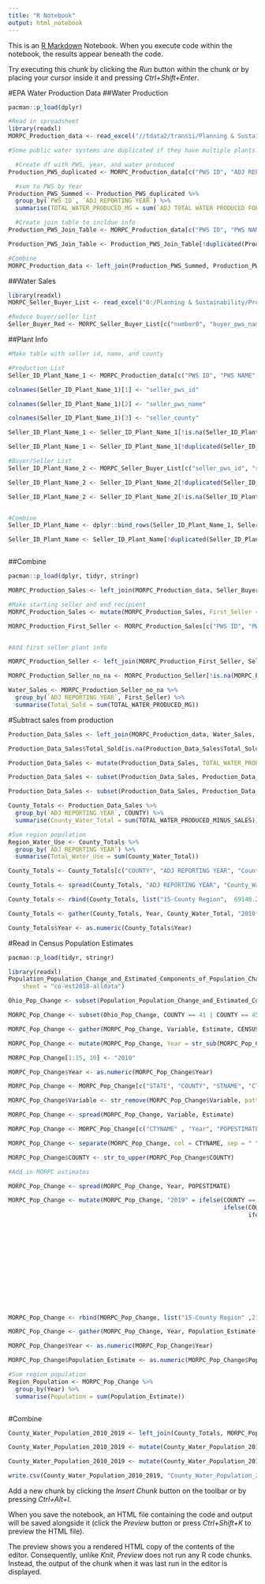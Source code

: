 ```yaml
---
title: "R Notebook"
output: html_notebook
---
```


This is an [R Markdown](http://rmarkdown.rstudio.com) Notebook. When you execute code within the notebook, the results appear beneath the code. 

Try executing this chunk by clicking the *Run* button within the chunk or by placing your cursor inside it and pressing *Ctrl+Shift+Enter*. 

#EPA Water Production Data
##Water Production
```r
pacman::p_load(dplyr)

#Read in spreadsheet
library(readxl)
MORPC_Production_data <- read_excel("//tdata2/transii/Planning & Sustainability/Programs/Sustainable Advisory Committee/Projects/CURA Sustainability Dashboard/Data/2 Natural Resources/2.5 Water Consumption/Data from EPA/MORPC Production data_cleaned.xlsx")

#Some public water systems are duplicated if they have multiple plants. First, sum water produced by year by PWS

  #Create df with PWS, year, and water produced
Production_PWS_duplicated <- MORPC_Production_data[c("PWS ID", "ADJ REPORTING YEAR", "ADJ TOTAL WATER PRODUCED FOR YEAR IN MG")]

  #sum to PWS by Year
Production_PWS_Summed <- Production_PWS_duplicated %>% 
  group_by(`PWS ID`, `ADJ REPORTING YEAR`) %>% 
  summarise(TOTAL_WATER_PRODUCED_MG = sum(`ADJ TOTAL WATER PRODUCED FOR YEAR IN MG`))

  #Create join table to incldue info
Production_PWS_Join_Table <- MORPC_Production_data[c("PWS ID", "PWS NAME", "COUNTY", "SOURCE", "SYSTEM TYPE")]

Production_PWS_Join_Table <- Production_PWS_Join_Table[!duplicated(Production_PWS_Join_Table$`PWS ID`),]

#Combine
MORPC_Production_data <- left_join(Production_PWS_Summed, Production_PWS_Join_Table, by = "PWS ID")

```

##Water Sales
```r
library(readxl)
MORPC_Seller_Buyer_List <- read_excel("O:/Planning & Sustainability/Programs/Sustainable Advisory Committee/Projects/CURA Sustainability Dashboard/Data/2 Natural Resources/2.5 Water Consumption/Data from EPA/MORPC Seller Buyer List.xlsx")

#Reduce buyer/seller list
Seller_Buyer_Red <- MORPC_Seller_Buyer_List[c("number0", "buyer_pws_name", "buyer_county", "seller_pws_id", "seller_pws_name", "seller_county", "seller_pws_source", "seller_train")]

```

##Plant Info
```r
#Make table with seller id, name, and county

#Production List
Seller_ID_Plant_Name_1 <- MORPC_Production_data[c("PWS ID", "PWS NAME", "COUNTY")]

colnames(Seller_ID_Plant_Name_1)[1] <- "seller_pws_id"

colnames(Seller_ID_Plant_Name_1)[2] <- "seller_pws_name"

colnames(Seller_ID_Plant_Name_1)[3] <- "seller_county"

Seller_ID_Plant_Name_1 <- Seller_ID_Plant_Name_1[!is.na(Seller_ID_Plant_Name_1$seller_county),]

Seller_ID_Plant_Name_1 <- Seller_ID_Plant_Name_1[!duplicated(Seller_ID_Plant_Name_1$seller_pws_id),]

#Buyer/Seller List
Seller_ID_Plant_Name_2 <- MORPC_Seller_Buyer_List[c("seller_pws_id", "seller_pws_name", "seller_county")]

Seller_ID_Plant_Name_2 <- Seller_ID_Plant_Name_2[!duplicated(Seller_ID_Plant_Name_2$seller_pws_id),]

Seller_ID_Plant_Name_2 <- Seller_ID_Plant_Name_2[!is.na(Seller_ID_Plant_Name_2$seller_county),]


#Combine
Seller_ID_Plant_Name <- dplyr::bind_rows(Seller_ID_Plant_Name_1, Seller_ID_Plant_Name_2)

Seller_ID_Plant_Name <- Seller_ID_Plant_Name[!duplicated(Seller_ID_Plant_Name$seller_pws_id),]



```

##Combine
```r

pacman::p_load(dplyr, tidyr, stringr)

MORPC_Production_Sales <- left_join(MORPC_Production_data, Seller_Buyer_Red, by = c(c("PWS ID" = "number0"), c("PWS NAME" = "buyer_pws_name"), c("COUNTY" = "buyer_county")))

#Make starting seller and end recipient
MORPC_Production_Sales <- mutate(MORPC_Production_Sales, First_Seller = str_sub(seller_train, start = 1, end = 9))

MORPC_Production_First_Seller <- MORPC_Production_Sales[c("PWS ID", "PWS NAME", "COUNTY", "SOURCE", "SYSTEM TYPE", "ADJ REPORTING YEAR", "TOTAL_WATER_PRODUCED_MG", "seller_train", "First_Seller")]


#Add first seller plant info

MORPC_Production_Seller <- left_join(MORPC_Production_First_Seller, Seller_ID_Plant_Name, by = c("First_Seller" = "seller_pws_id"))

MORPC_Production_Seller_no_na <- MORPC_Production_Seller[!is.na(MORPC_Production_Seller$First_Seller),]

Water_Sales <- MORPC_Production_Seller_no_na %>% 
  group_by(`ADJ REPORTING YEAR`, First_Seller) %>% 
  summarise(Total_Sold = sum(TOTAL_WATER_PRODUCED_MG))

```

#Subtract sales from production
```r
Production_Data_Sales <- left_join(MORPC_Production_data, Water_Sales, by = c(c("PWS ID" = "First_Seller"), "ADJ REPORTING YEAR"))

Production_Data_Sales$Total_Sold[is.na(Production_Data_Sales$Total_Sold)] <- 0

Production_Data_Sales <- mutate(Production_Data_Sales, TOTAL_WATER_PRODUCED_MINUS_SALES = TOTAL_WATER_PRODUCED_MG - Total_Sold)

Production_Data_Sales <- subset(Production_Data_Sales, Production_Data_Sales$`ADJ REPORTING YEAR` != 1899)

Production_Data_Sales <- subset(Production_Data_Sales, Production_Data_Sales$`ADJ REPORTING YEAR` != 2009)

County_Totals <- Production_Data_Sales %>% 
  group_by(`ADJ REPORTING YEAR`, COUNTY) %>% 
  summarise(County_Water_Total = sum(TOTAL_WATER_PRODUCED_MINUS_SALES))

#Sum region population
Region_Water_Use <- County_Totals %>% 
  group_by(`ADJ REPORTING YEAR`) %>% 
  summarise(Total_Water_Use = sum(County_Water_Total))

County_Totals <- County_Totals[c("COUNTY", "ADJ REPORTING YEAR", "County_Water_Total")]

County_Totals <- spread(County_Totals, "ADJ REPORTING YEAR", "County_Water_Total")

County_Totals <- rbind(County_Totals, list("15-County Region", 	69148.22, 77405.73, 80287.73, 78840.61, 79190.18, 78221.56, 78561.96, 77658.64, 78260.50, 80614.32))

County_Totals <- gather(County_Totals, Year, County_Water_Total, "2010":"2019")

County_Totals$Year <- as.numeric(County_Totals$Year)

```

#Read in Census Population Estimates
```r
pacman::p_load(tidyr, stringr)

library(readxl)
Population_Population_Change_and_Estimated_Components_of_Population_Change_2010_2018 <- read_excel("//trans4/trans/DATA/External Data/Census/Census PEP/Components_Counties_OH/Population, Population Change, and Estimated Components of Population Change_2010_2018.xlsx", 
    sheet = "co-est2018-alldata")

Ohio_Pop_Change <- subset(Population_Population_Change_and_Estimated_Components_of_Population_Change_2010_2018, STATE == 39)

MORPC_Pop_Change <- subset(Ohio_Pop_Change, COUNTY == 41 | COUNTY == 45 | COUNTY == 47 | COUNTY == 49 | COUNTY == 73 | COUNTY == 83 | COUNTY == 89 | COUNTY == 91 | COUNTY == 97 | COUNTY == 101 | COUNTY == 117 | COUNTY == 127 | COUNTY == 129 | COUNTY == 141 | COUNTY == 159)

MORPC_Pop_Change <- gather(MORPC_Pop_Change, Variable, Estimate, CENSUS2010POP:RNETMIG2018)

MORPC_Pop_Change <- mutate(MORPC_Pop_Change, Year = str_sub(MORPC_Pop_Change$Variable, start = -4))

MORPC_Pop_Change[1:15, 10] <- "2010"

MORPC_Pop_Change$Year <- as.numeric(MORPC_Pop_Change$Year)

MORPC_Pop_Change <- MORPC_Pop_Change[c("STATE", "COUNTY", "STNAME", "CTYNAME", "Year", "Variable", "Estimate")]

MORPC_Pop_Change$Variable <- str_remove(MORPC_Pop_Change$Variable, pattern = '[[:digit:]]+')

MORPC_Pop_Change <- spread(MORPC_Pop_Change, Variable, Estimate)

MORPC_Pop_Change <- MORPC_Pop_Change[c("CTYNAME" , "Year", "POPESTIMATE")]

MORPC_Pop_Change <- separate(MORPC_Pop_Change, col = CTYNAME, sep = " ", extra = "drop", into = "COUNTY")

MORPC_Pop_Change$COUNTY <- str_to_upper(MORPC_Pop_Change$COUNTY)

#Add in MORPC estimates

MORPC_Pop_Change <- spread(MORPC_Pop_Change, Year, POPESTIMATE)

MORPC_Pop_Change <- mutate(MORPC_Pop_Change, "2019" = ifelse(COUNTY == "DELAWARE", 206900,
                                                             ifelse(COUNTY == "FAIRFIELD", 156468,
                                                                    ifelse(COUNTY == "FAYETTE", 28639,
                                                                           ifelse(COUNTY == "FRANKLIN", 1317692,
                                                                                  ifelse(COUNTY == "HOCKING", 28374,
                                                                                         ifelse(COUNTY == "KNOX", 62103,
                                                                                                ifelse(COUNTY == "LICKING", 176784,
                                                                                                       ifelse(COUNTY == "LOGAN", 45385,
                                                                                                              ifelse(COUNTY == "MADISON", 44523,
                                                                                                                    ifelse(COUNTY == "MARION", 65239,
                                                                                                                           ifelse(COUNTY == "MORROW", 35133,
                                                                                                                                            ifelse(COUNTY == "PERRY", 36054,
                                                                                                                                                   ifelse(COUNTY == "PICKAWAY", 58264, 
                                                                                                                                                          ifelse(COUNTY == "ROSS", 76953, 
                                                                                                                                                                 ifelse(COUNTY == "UNION",  58542, "Error"))))))))))))))))

MORPC_Pop_Change <- rbind(MORPC_Pop_Change, list("15-County Region" ,2186776, 2206083, 2225703, 2252290, 2279776, 2304842, 2328883, 2359976, 2384645, 2397053))

MORPC_Pop_Change <- gather(MORPC_Pop_Change, Year, Population_Estimate, "2010":"2019")

MORPC_Pop_Change$Year <- as.numeric(MORPC_Pop_Change$Year)

MORPC_Pop_Change$Population_Estimate <- as.numeric(MORPC_Pop_Change$Population_Estimate)

#Sum region population
Region_Population <- MORPC_Pop_Change %>% 
  group_by(Year) %>% 
  summarise(Population = sum(Population_Estimate))



```

#Combine
```r
County_Water_Population_2010_2019 <- left_join(County_Totals, MORPC_Pop_Change, by = c("COUNTY", "Year"))

County_Water_Population_2010_2019 <- mutate(County_Water_Population_2010_2019, Per_Capita_Daily_MG = (County_Water_Total / Population_Estimate) / 365)

County_Water_Population_2010_2019 <- mutate(County_Water_Population_2010_2019, Per_Capita_Daily_Gal = Per_Capita_Daily_MG * 1000000)

write.csv(County_Water_Population_2010_2019, "County_Water_Population_2010_2019.csv")

```


Add a new chunk by clicking the *Insert Chunk* button on the toolbar or by pressing *Ctrl+Alt+I*.

When you save the notebook, an HTML file containing the code and output will be saved alongside it (click the *Preview* button or press *Ctrl+Shift+K* to preview the HTML file).

The preview shows you a rendered HTML copy of the contents of the editor. Consequently, unlike *Knit*, *Preview* does not run any R code chunks. Instead, the output of the chunk when it was last run in the editor is displayed.

